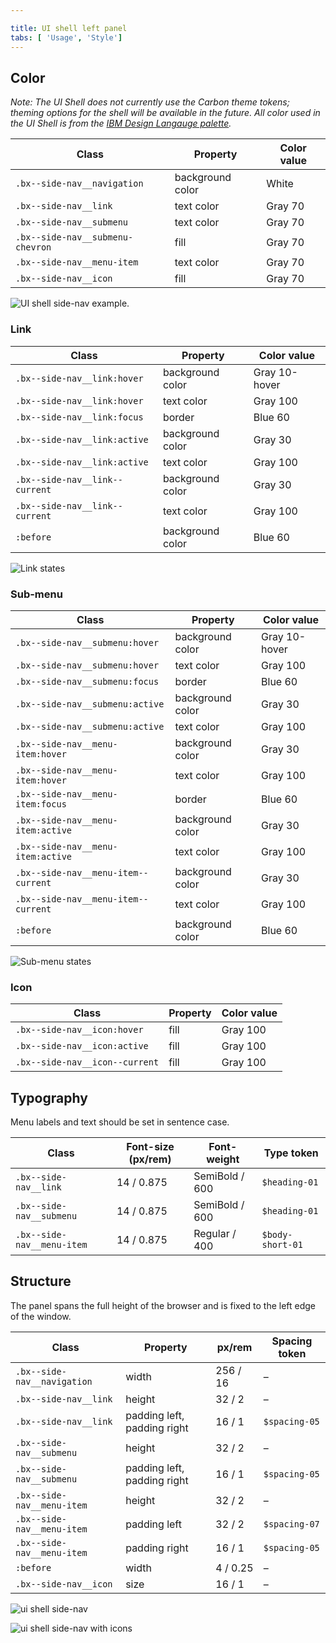 ```yaml
---

title: UI shell left panel
tabs: [ 'Usage', 'Style']
---
```


## Color

_Note: The UI Shell does not currently use the Carbon theme tokens; theming options for the shell will be available in the future. All color used in the UI Shell is from the [IBM Design Langauge palette](https://www.ibm.com/design/language/elements/color#specifications)._

| Class                            | Property         | Color value  |
| -------------------------------- | ---------------- | ------------ |
| `.bx--side-nav__navigation`      | background color | White        |
| `.bx--side-nav__link`            | text color       | Gray 70      |
| `.bx--side-nav__submenu`         | text color       | Gray 70      |
| `.bx--side-nav__submenu-chevron` | fill             | Gray 70      |
| `.bx--side-nav__menu-item`       | text color       | Gray 70      |
| `.bx--side-nav__icon`            | fill             | Gray 70      |

<ImageComponent cols="8"  caption="UI shell side-nav example.">

![UI shell side-nav example.](images/left-nav-style-1.png)

</ImageComponent>

### Link

| Class                            | Property         | Color value   |
| -------------------------------- | ---------------- | ------------- |
| `.bx--side-nav__link:hover`      | background color | Gray 10-hover |
| `.bx--side-nav__link:hover`      | text color       | Gray 100      |
| `.bx--side-nav__link:focus`      | border           | Blue 60       |
| `.bx--side-nav__link:active`     | background color | Gray 30       |
| `.bx--side-nav__link:active`     | text color       | Gray 100      |
| `.bx--side-nav__link--current`   | background color | Gray 30       |
| `.bx--side-nav__link--current`   | text color       | Gray 100      |
| `:before`                        | background color | Blue 60 | 

<ImageComponent cols="12"  caption="Link states">

![Link states](images/left-nav-style-4.png)

</ImageComponent>

### Sub-menu

| Class                               | Property         | Color value   |
| ----------------------------------- | ---------------- | ------------- |
| `.bx--side-nav__submenu:hover`      | background color | Gray 10-hover |
| `.bx--side-nav__submenu:hover`      | text color       | Gray 100      |
| `.bx--side-nav__submenu:focus`      | border           | Blue 60       |
| `.bx--side-nav__submenu:active`     | background color | Gray 30       |
| `.bx--side-nav__submenu:active`     | text color       | Gray 100      |
| `.bx--side-nav__menu-item:hover`    | background color | Gray 30       |
| `.bx--side-nav__menu-item:hover`    | text color       | Gray 100      |
| `.bx--side-nav__menu-item:focus`    | border           | Blue 60       |
| `.bx--side-nav__menu-item:active`   | background color | Gray 30       |
| `.bx--side-nav__menu-item:active`   | text color       | Gray 100      |
| `.bx--side-nav__menu-item--current` | background color | Gray 30       |
| `.bx--side-nav__menu-item--current` | text color       | Gray 100      |
| `:before`                           | background color | Blue 60       | 

<ImageComponent cols="12"  caption="Sub-menu states">

![Sub-menu states](images/left-nav-style-4.png)

</ImageComponent>

### Icon

| Class                            | Property         | Color value   |
| -------------------------------- | ---------------- | ------------- |
| `.bx--side-nav__icon:hover`      | fill             | Gray 100      |
| `.bx--side-nav__icon:active`     | fill             | Gray 100      |
| `.bx--side-nav__icon--current`   | fill             | Gray 100      |

## Typography

Menu labels and text should be set in sentence case.

| Class                          | Font-size (px/rem) | Font-weight     | Type token      |
| ------------------------------ | ------------------ | --------------- | --------------- |
| `.bx--side-nav__link`          | 14 / 0.875         | SemiBold / 600  | `$heading-01`   |
| `.bx--side-nav__submenu`       | 14 / 0.875         | SemiBold / 600  | `$heading-01`   |
| `.bx--side-nav__menu-item`     | 14 / 0.875         | Regular / 400   | `$body-short-01`|

<!--
### Text overflow

[Guidance for text overflow and wrapping for platform name or labels]

-->

## Structure

The panel spans the full height of the browser and is fixed to the left edge of the window. 

| Class                          | Property                    | px/rem     | Spacing token |
| ------------------------------ | --------------------------- | ---------- | ------------- |
| `.bx--side-nav__navigation`    | width                       | 256 / 16   | –             |
| `.bx--side-nav__link`          | height                      | 32 / 2     | –             |
| `.bx--side-nav__link`          | padding left, padding right | 16 / 1     | `$spacing-05` |
| `.bx--side-nav__submenu`       | height                      | 32 / 2     | –             |
| `.bx--side-nav__submenu`       | padding left, padding right | 16 / 1     | `$spacing-05` |
| `.bx--side-nav__menu-item`     | height                      | 32 / 2     | –             |
| `.bx--side-nav__menu-item`     | padding left                | 32 / 2     | `$spacing-07` |
| `.bx--side-nav__menu-item`     | padding right               | 16 / 1     | `$spacing-05` |
| `:before`                      | width                       | 4 / 0.25   | –             |
| `.bx--side-nav__icon`          | size                        | 16 / 1     | –             |

<ImageComponent cols="12" caption="Structure and spacing measurements for the side-nav | px | rem.">

![ui shell side-nav](images/left-nav-style-2.png)

</ImageComponent>

<ImageComponent cols="12" caption="Structure and spacing measurements for side-nav with icons | px | rem.">

![ui shell side-nav with icons](images/left-nav-style-3.png)

</ImageComponent>

<!--
### Responsive behavior
-->

<!--
### Icon placement

[to do]
-->
